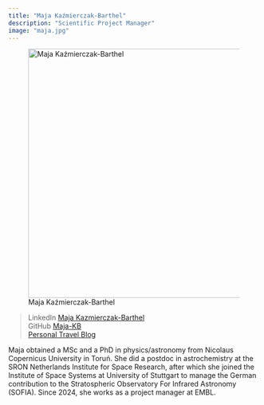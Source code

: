 ```yaml
---
title: "Maja Kaźmierczak-Barthel"
description: "Scientific Project Manager"
image: "maja.jpg"
---
```


![Maja Kaźmierczak-Barthel](maja.jpg){width=500 fig-align="center"}

>LinkedIn          [Maja Kazmierczak-Barthel](https://www.linkedin.com/in/maja-kazmierczak-barthel/) \
>GitHub          [Maja-KB](https://github.com/Maja-KB) \
>[Personal Travel Blog](https://travelingrockhopper.com/) \

Maja obtained a MSc and a PhD in physics/astronomy from Nicolaus Copernicus University in Toruń. She did a postdoc in astrochemistry at the SRON Netherlands Institute for Space
Research, after which she joined the Institute of Space Systems at University of Stuttgart to manage the German contribution to the Stratospheric Observatory For Infrared Astronomy (SOFIA). Since 2024, she works as a project manager at EMBL.
